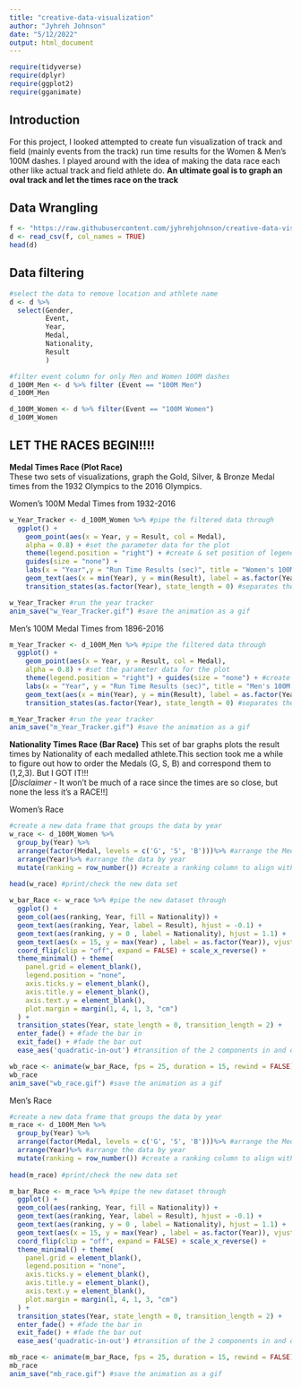 ```yaml
---
title: "creative-data-visualization"
author: "Jyhreh Johnson"
date: "5/12/2022"
output: html_document
---
```

```r
require(tidyverse)
require(dplyr)
require(ggplot2)
require(gganimate)
```
## Introduction
For this project, I looked attempted to create fun visualization of track and field (mainly events from the track) run time results for the Women & Men's 100M dashes. I played around with the idea of making the data race each other like actual track and field athlete do. **An ultimate goal is to graph an oval track and let the times race on the track**\

## Data Wrangling 
```r
f <- "https://raw.githubusercontent.com/jyhrehjohnson/creative-data-visualization/main/results.csv"
d <- read_csv(f, col_names = TRUE)
head(d)
```

## Data filtering 
```r
#select the data to remove location and athlete name
d <- d %>%
  select(Gender,
         Event,
         Year,
         Medal,
         Nationality,
         Result
         )
```

```r
#filter event column for only Men and Women 100M dashes
d_100M_Men <- d %>% filter (Event == "100M Men")
d_100M_Men

d_100M_Women <- d %>% filter(Event == "100M Women")
d_100M_Women
```

## LET THE RACES BEGIN!!!!\

**Medal Times Race (Plot Race)**\
These two sets of visualizations, graph the Gold, Silver, & Bronze Medal times from the 1932 Olympics to the 2016 Olympics. 

Women's 100M Medal Times from 1932-2016
```r
w_Year_Tracker <- d_100M_Women %>% #pipe the filtered data through
  ggplot() + 
    geom_point(aes(x = Year, y = Result, col = Medal), 
    alpha = 0.8) + #set the parameter data for the plot
    theme(legend.position = "right") + #create & set position of legend
    guides(size = "none") + 
    labs(x = "Year",y = "Run Time Results (sec)", title = "Women's 100M Medal Times (1932 - 2016)", col = "Medal Type") + #set the x and y axis labels and title
    geom_text(aes(x = min(Year), y = min(Result), label = as.factor(Year)), hjust=0, vjust = -0.2, alpha = 0.2,  col = "gray", size = 20) + #use data to set column/row text and length of the graph
    transition_states(as.factor(Year), state_length = 0) #separates the data by year to be projected on graph

w_Year_Tracker #run the year tracker
anim_save("w_Year_Tracker.gif") #save the animation as a gif
```

Men's 100M Medal Times from 1896-2016
```r
m_Year_Tracker <- d_100M_Men %>% #pipe the filtered data through
  ggplot() + 
    geom_point(aes(x = Year, y = Result, col = Medal), 
    alpha = 0.8) + #set the parameter data for the plot
    theme(legend.position = "right") + guides(size = "none") + #create & set position of legend
    labs(x = "Year", y = "Run Time Results (sec)", title = "Men's 100M Medal Times (1896 - 2016)", col = "Medal Type") + #set the x and y axis labels and title 
    geom_text(aes(x = min(Year), y = min(Result), label = as.factor(Year)) , hjust=-2, vjust = -0.2, alpha = 0.2,  col = "gray", size = 20) + #use data to set column/row text and length of the graph
    transition_states(as.factor(Year), state_length = 0) #separates the data by year to be projected on graph

m_Year_Tracker #run the year tracker
anim_save("m_Year_Tracker.gif") #save the animation as a gif
```

**Nationality Times Race (Bar Race)**
This set of bar graphs plots the result times by Nationality of each medalled athlete.This section took me a while to figure out how to order the Medals (G, S, B) and correspond them to (1,2,3). But I GOT IT!!!\
[*Disclaimer* - It won't be much of a race since the times are so close, but none the less it's a RACE!!]\

Women's Race
```r
#create a new data frame that groups the data by year
w_race <- d_100M_Women %>%
  group_by(Year) %>%
  arrange(factor(Medal, levels = c('G', 'S', 'B')))%>% #arrange the Medal column for the order G,S,B
  arrange(Year)%>% #arrange the data by year
  mutate(ranking = row_number()) #create a ranking column to align with the medal type (G = 1, S = 2, B = 3)
  
head(w_race) #print/check the new data set  
```

```r
w_bar_Race <- w_race %>% #pipe the new dataset through
  ggplot() +
  geom_col(aes(ranking, Year, fill = Nationality)) +
  geom_text(aes(ranking, Year, label = Result), hjust = -0.1) +
  geom_text(aes(ranking, y = 0 , label = Nationality), hjust = 1.1) +
  geom_text(aes(x = 15, y = max(Year) , label = as.factor(Year)), vjust = 0.2, alpha = 0.5,  col = "gray", size = 20) +
  coord_flip(clip = "off", expand = FALSE) + scale_x_reverse() +
  theme_minimal() + theme(
    panel.grid = element_blank(), 
    legend.position = "none",
    axis.ticks.y = element_blank(),
    axis.title.y = element_blank(),
    axis.text.y = element_blank(),
    plot.margin = margin(1, 4, 1, 3, "cm")
  ) +
  transition_states(Year, state_length = 0, transition_length = 2) +
  enter_fade() + #fade the bar in 
  exit_fade() + #fade the bar out
  ease_aes('quadratic-in-out') #transition of the 2 components in and out 

wb_race <- animate(w_bar_Race, fps = 25, duration = 15, rewind = FALSE) #run the animation
wb_race
anim_save("wb_race.gif") #save the animation as a gif
```

Men's Race
```r
#create a new data frame that groups the data by year
m_race <- d_100M_Men %>%
  group_by(Year) %>%
  arrange(factor(Medal, levels = c('G', 'S', 'B')))%>% #arrange the Medal column for the order G,S,B
  arrange(Year)%>% #arrange the data by year
  mutate(ranking = row_number()) #create a ranking column to align with the medal type (G = 1, S = 2, B = 3)
  
head(m_race) #print/check the new data set 
```

```r
m_bar_Race <- m_race %>% #pipe the new dataset through
  ggplot() +
  geom_col(aes(ranking, Year, fill = Nationality)) +
  geom_text(aes(ranking, Year, label = Result), hjust = -0.1) +
  geom_text(aes(ranking, y = 0 , label = Nationality), hjust = 1.1) +
  geom_text(aes(x = 15, y = max(Year) , label = as.factor(Year)), vjust = 0.2, alpha = 0.5,  col = "gray", size = 20) +
  coord_flip(clip = "off", expand = FALSE) + scale_x_reverse() +
  theme_minimal() + theme(
    panel.grid = element_blank(), 
    legend.position = "none",
    axis.ticks.y = element_blank(),
    axis.title.y = element_blank(),
    axis.text.y = element_blank(),
    plot.margin = margin(1, 4, 1, 3, "cm")
  ) +
  transition_states(Year, state_length = 0, transition_length = 2) +
  enter_fade() + #fade the bar in 
  exit_fade() + #fade the bar out
  ease_aes('quadratic-in-out') #transition of the 2 components in and out 

mb_race <- animate(m_bar_Race, fps = 25, duration = 15, rewind = FALSE) #run the animation
mb_race
anim_save("mb_race.gif") #save the animation as a gif
```

